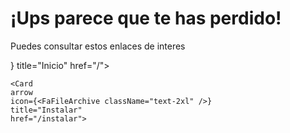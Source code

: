 
# ¡Ups parece que te has perdido!
Puedes consultar estos enlaces de interes

<Cards num={2}>
    <Card
    arrow
    icon={<FaHome className="text-2xl" />}
    title="Inicio"
    href="/">
  </Card>

    <Card
    arrow
    icon={<FaFileArchive className="text-2xl" />}
    title="Instalar"
    href="/instalar">
  </Card>
</Cards>